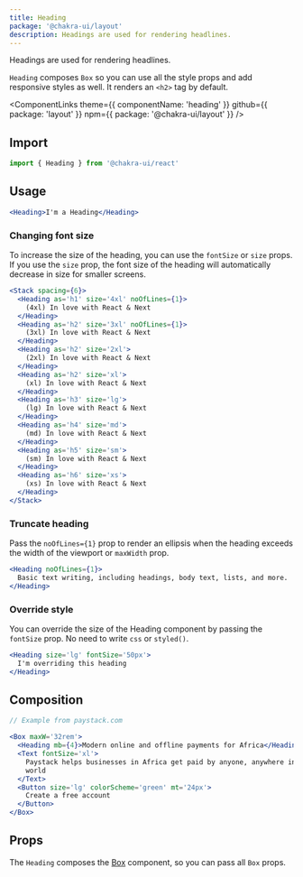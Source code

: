 ```yaml
---
title: Heading
package: '@chakra-ui/layout'
description: Headings are used for rendering headlines.
---
```


Headings are used for rendering headlines.

`Heading` composes `Box` so you can use all the style props and add responsive
styles as well. It renders an `<h2>` tag by default.

<ComponentLinks
  theme={{ componentName: 'heading' }}
  github={{ package: 'layout' }}
  npm={{ package: '@chakra-ui/layout' }}
/>

<carbon-ad></carbon-ad>

## Import

```js
import { Heading } from '@chakra-ui/react'
```

## Usage

```jsx
<Heading>I'm a Heading</Heading>
```

### Changing font size

To increase the size of the heading, you can use the `fontSize` or `size` props.
If you use the `size` prop, the font size of the heading will automatically
decrease in size for smaller screens.

```jsx
<Stack spacing={6}>
  <Heading as='h1' size='4xl' noOfLines={1}>
    (4xl) In love with React & Next
  </Heading>
  <Heading as='h2' size='3xl' noOfLines={1}>
    (3xl) In love with React & Next
  </Heading>
  <Heading as='h2' size='2xl'>
    (2xl) In love with React & Next
  </Heading>
  <Heading as='h2' size='xl'>
    (xl) In love with React & Next
  </Heading>
  <Heading as='h3' size='lg'>
    (lg) In love with React & Next
  </Heading>
  <Heading as='h4' size='md'>
    (md) In love with React & Next
  </Heading>
  <Heading as='h5' size='sm'>
    (sm) In love with React & Next
  </Heading>
  <Heading as='h6' size='xs'>
    (xs) In love with React & Next
  </Heading>
</Stack>
```

### Truncate heading

Pass the `noOfLines={1}` prop to render an ellipsis when the heading exceeds the
width of the viewport or `maxWidth` prop.

```jsx
<Heading noOfLines={1}>
  Basic text writing, including headings, body text, lists, and more.
</Heading>
```

### Override style

You can override the size of the Heading component by passing the `fontSize`
prop. No need to write `css` or `styled()`.

```jsx
<Heading size='lg' fontSize='50px'>
  I'm overriding this heading
</Heading>
```

## Composition

```jsx
// Example from paystack.com

<Box maxW='32rem'>
  <Heading mb={4}>Modern online and offline payments for Africa</Heading>
  <Text fontSize='xl'>
    Paystack helps businesses in Africa get paid by anyone, anywhere in the
    world
  </Text>
  <Button size='lg' colorScheme='green' mt='24px'>
    Create a free account
  </Button>
</Box>
```

## Props

The `Heading` composes the [Box](/docs/components/layout/box) component, so you
can pass all `Box` props.

<PropsTable of='Heading' omit={null} />

